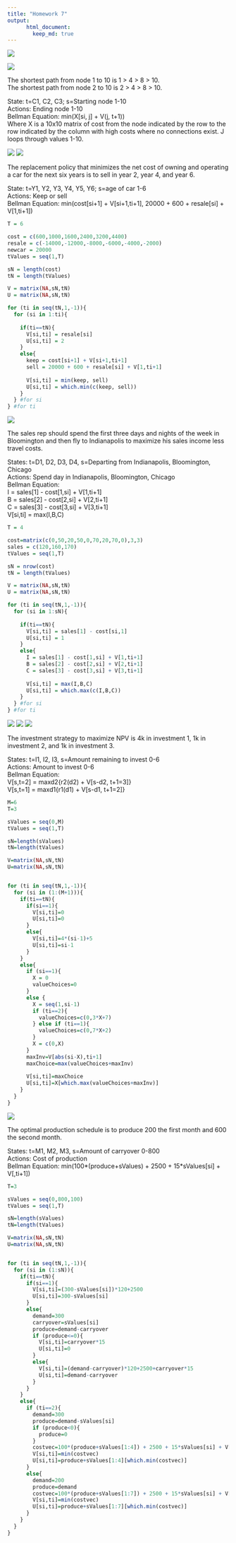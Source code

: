 ```yaml
---
title: "Homework 7"
output:  
      html_document:  
        keep_md: true 
---
```

![](hw7_header.PNG)
  
![](hw7_q1.PNG)
  
The shortest path from node 1 to 10 is 1 > 4 > 8 > 10.  
The shortest path from node 2 to 10 is 2 > 4 > 8 > 10.  

State: t=C1, C2, C3; s=Starting node 1-10  
Actions: Ending node 1-10  
Bellman Equation: min(X[si, j] + V(j, t+1))  
Where X is a 10x10 matrix of cost from the node indicated by the row to the row indicated by the column with high costs where no connections exist. J loops through values 1-10.
  
![](hw7_q2.1.PNG)
![](hw7_q2.2.PNG)
  
The replacement policy that minimizes the net cost of owning and operating a car for the next six years is to sell in year 2, year 4, and year 6.
  
State: t=Y1, Y2, Y3, Y4, Y5, Y6; s=age of car 1-6  
Actions: Keep or sell  
Bellman Equation: min(cost[si+1] + V[si+1,ti+1], 20000 + 600 + resale[si] + V[1,ti+1])  
```r
T = 6

cost = c(600,1000,1600,2400,3200,4400)
resale = c(-14000,-12000,-8000,-6000,-4000,-2000)
newcar = 20000
tValues = seq(1,T)

sN = length(cost)
tN = length(tValues)

V = matrix(NA,sN,tN)
U = matrix(NA,sN,tN)

for (ti in seq(tN,1,-1)){
  for (si in 1:ti){
    
    if(ti==tN){
      V[si,ti] = resale[si]
      U[si,ti] = 2
    }
    else{    
      keep = cost[si+1] + V[si+1,ti+1]
      sell = 20000 + 600 + resale[si] + V[1,ti+1]
      
      V[si,ti] = min(keep, sell)
      U[si,ti] = which.min(c(keep, sell))
    }  
  } #for si
} #for ti
```
  
![](hw7_q3.PNG)
  
The sales rep should spend the first three days and nights of the week in Bloomington and then fly to Indianapolis to maximize his sales income less travel costs.
  
States: t=D1, D2, D3, D4, s=Departing from Indianapolis, Bloomington, Chicago  
Actions: Spend day in Indianapolis, Bloomington, Chicago  
Bellman Equation:  
I = sales[1] - cost[1,si] + V[1,ti+1]  
B = sales[2] - cost[2,si] + V[2,ti+1]  
C = sales[3] - cost[3,si] + V[3,ti+1]  
V[si,ti] = max(I,B,C)
```r
T = 4

cost=matrix(c(0,50,20,50,0,70,20,70,0),3,3)
sales = c(120,160,170)
tValues = seq(1,T)

sN = nrow(cost)
tN = length(tValues)

V = matrix(NA,sN,tN)
U = matrix(NA,sN,tN)

for (ti in seq(tN,1,-1)){
  for (si in 1:sN){
    
    if(ti==tN){
      V[si,ti] = sales[1] - cost[si,1]
      U[si,ti] = 1
    }
    else{    
      I = sales[1] - cost[1,si] + V[1,ti+1]
      B = sales[2] - cost[2,si] + V[2,ti+1]
      C = sales[3] - cost[3,si] + V[3,ti+1]
      
      V[si,ti] = max(I,B,C)
      U[si,ti] = which.max(c(I,B,C))
    }  
  } #for si
} #for ti
```
  
![](hw7_q4.1.PNG)
![](hw7_q4.2.PNG)
![](hw7_q4.3.PNG)
  
The investment strategy to maximize NPV is 4k in investment 1, 1k in investment 2, and 1k in investment 3.
  
States: t=I1, I2, I3, s=Amount remaining to invest 0-6  
Actions: Amount to invest 0-6  
Bellman Equation:  
V[s,t=2] = maxd2{r2(d2) + V[s-d2, t+1=3]}  
V[s,t=1] = maxd1{r1(d1) + V[s-d1, t+1=2]}
```r
M=6
T=3

sValues = seq(0,M)
tValues = seq(1,T)

sN=length(sValues)
tN=length(tValues)

V=matrix(NA,sN,tN)
U=matrix(NA,sN,tN)


for (ti in seq(tN,1,-1)){
  for (si in (1:(M+1))){
    if(ti==tN){
      if(si==1){
        V[si,ti]=0
        U[si,ti]=0
      }
      else{
        V[si,ti]=4*(si-1)+5
        U[si,ti]=si-1
      }
    }
    else{
      if (si==1){
        X = 0
        valueChoices=0
      }
      else {
        X = seq(1,si-1)
        if (ti==2){
          valueChoices=c(0,3*X+7)
        } else if (ti==1){
          valueChoices=c(0,7*X+2)
        }
        X = c(0,X)
      }
      maxInv=V[abs(si-X),ti+1]
      maxChoice=max(valueChoices+maxInv)
      
      V[si,ti]=maxChoice
      U[si,ti]=X[which.max(valueChoices+maxInv)]
    }
  }
}
```
  
![](hw7_q5.PNG)
  
The optimal production schedule is to produce 200 the first month and 600 the second month.
  
States: t=M1, M2, M3, s=Amount of carryover 0-800  
Actions: Cost of production  
Bellman Equation: min(100\*(produce+sValues) + 2500 + 15*sValues[si] + V[,ti+1])  
```r
T=3

sValues = seq(0,800,100)
tValues = seq(1,T)

sN=length(sValues)
tN=length(tValues)

V=matrix(NA,sN,tN)
U=matrix(NA,sN,tN)


for (ti in seq(tN,1,-1)){
  for (si in (1:sN)){
    if(ti==tN){
      if(si==1){
        V[si,ti]=(300-sValues[si])*120+2500
        U[si,ti]=300-sValues[si]
      }
      else{
        demand=300
        carryover=sValues[si]
        produce=demand-carryover
        if (produce<=0){
          V[si,ti]=carryover*15
          U[si,ti]=0
        }
        else{
          V[si,ti]=(demand-carryover)*120+2500+carryover*15
          U[si,ti]=demand-carryover
        }
      }
    }
    else{
      if (ti==2){
        demand=300
        produce=demand-sValues[si]
        if (produce<0){
          produce=0
        }
        costvec=100*(produce+sValues[1:4]) + 2500 + 15*sValues[si] + V[,ti+1][1:4]
        V[si,ti]=min(costvec)
        U[si,ti]=produce+sValues[1:4][which.min(costvec)]
      }
      else{
        demand=200
        produce=demand
        costvec=100*(produce+sValues[1:7]) + 2500 + 15*sValues[si] + V[,ti+1][1:7]
        V[si,ti]=min(costvec)
        U[si,ti]=produce+sValues[1:7][which.min(costvec)]
      }
    }
  }
}
```
